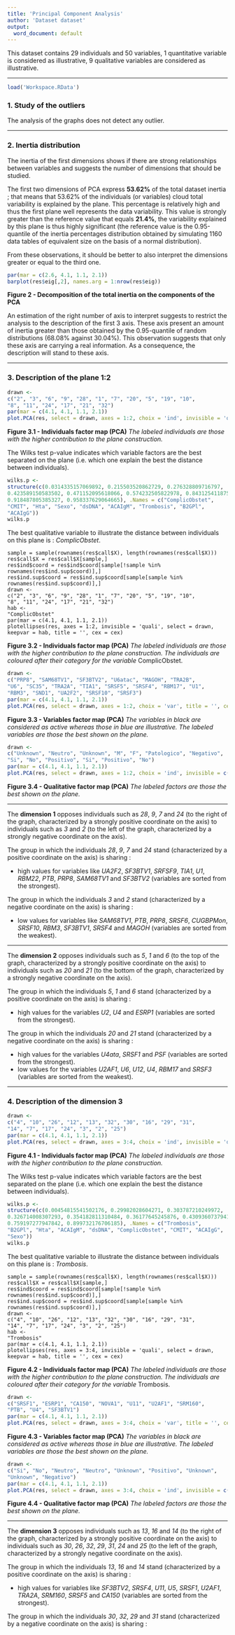 ---
title: 'Principal Component Analysis'
author: 'Dataset dataset'
output:
  word_document: default
---
This dataset contains 29 individuals and 50 variables, 1 quantitative variable is considered as illustrative, 9 qualitative variables are considered as illustrative.

- - -

```{r, echo = FALSE}
load('Workspace.RData')
```
### 1. Study of the outliers
The analysis of the graphs does not detect any outlier.

- - -

### 2. Inertia distribution
The inertia of the first dimensions shows if there are strong relationships between variables and suggests the number of dimensions that should be studied.

The first two dimensions of PCA express **53.62%** of the total dataset inertia ; that means that 53.62% of the individuals (or variables) cloud total variability is explained by the plane.
This percentage is relatively high and thus the first plane well represents the data variability.
This value is strongly greater than the reference value that equals **21.4%**, the variability explained by this plane is thus highly significant
(the reference value is the 0.95-quantile of the inertia percentages distribution obtained by simulating 1160 data tables of equivalent size on the basis of a normal distribution).

From these observations, it should be better to also interpret the dimensions greater or equal to the third one.

```{r, echo = FALSE, fig.height = 3.5, fig.width = 5.5}
par(mar = c(2.6, 4.1, 1.1, 2.1))
barplot(res$eig[,2], names.arg = 1:nrow(res$eig))
```

**Figure 2 - Decomposition of the total inertia on the components of the PCA**

An estimation of the right number of axis to interpret suggests to restrict the analysis to the description of the first 3 axis.
These axis present an amount of inertia greater than those obtained by the 0.95-quantile of random distributions (68.08% against 30.04%).
This observation suggests that only these axis are carrying a real information.
As a consequence, the description will stand to these axis.

- - -

### 3. Description of the plane 1:2

```{r, echo = FALSE, fig.height = 3.5, fig.width = 5.5}
drawn <-
c("2", "3", "6", "9", "28", "1", "7", "20", "5", "19", "10", 
"8", "11", "24", "17", "21", "32")
par(mar = c(4.1, 4.1, 1.1, 2.1))
plot.PCA(res, select = drawn, axes = 1:2, choix = 'ind', invisible = 'quali', title = '', cex = cex)
```

**Figure 3.1 - Individuals factor map (PCA)**
*The labeled individuals are those with the higher contribution to the plane construction.*

The Wilks test p-value indicates which variable factors are the best separated on the plane (i.e. which one explain the best the distance between individuals).
```{r, echo = FALSE, comment = ''}
wilks.p <-
structure(c(0.0314335157069892, 0.215503520862729, 0.276328809716797, 
0.423589150583502, 0.471152095618066, 0.574232505822978, 0.843125411875922, 
0.918487805385327, 0.958337629064665), .Names = c("ComplicObstet", 
"CMIT", "Hta", "Sexo", "dsDNA", "ACAIgM", "Trombosis", "B2GPl", 
"ACAIgG"))
wilks.p
```
The best qualitative variable to illustrate the distance between individuals on this plane is : *ComplicObstet*.

```
sample = sample(rownames(res$call$X), length(rownames(res$call$X)))
res$call$X = res$call$X[sample,]
res$ind$coord = res$ind$coord[sample[!sample %in% rownames(res$ind.sup$coord)],]
res$ind.sup$coord = res$ind.sup$coord[sample[sample %in% rownames(res$ind.sup$coord)],]
drawn <-
c("2", "3", "6", "9", "28", "1", "7", "20", "5", "19", "10", 
"8", "11", "24", "17", "21", "32")
hab <-
"ComplicObstet"
par(mar = c(4.1, 4.1, 1.1, 2.1))
plotellipses(res, axes = 1:2, invisible = 'quali', select = drawn, keepvar = hab, title = '', cex = cex)
```

**Figure 3.2 - Individuals factor map (PCA)**
*The labeled individuals are those with the higher contribution to the plane construction.*
*The individuals are coloured after their category for the variable* ComplicObstet.

```{r, echo = FALSE, fig.height = 3.5, fig.width = 5.5}
drawn <-
c("PRP8", "SAM68TV1", "SF3BTV2", "U6atac", "MAGOH", "TRA2B", 
"U6", "SC35", "TRA2A", "TIA1", "SRSF5", "SRSF4", "RBM17", "U1", 
"RBM3", "SND1", "UA2F2", "SRSF10", "SRSF3")
par(mar = c(4.1, 4.1, 1.1, 2.1))
plot.PCA(res, select = drawn, axes = 1:2, choix = 'var', title = '', cex = cex)
```

**Figure 3.3 - Variables factor map (PCA)**
*The variables in black are considered as active whereas those in blue are illustrative.*
*The labeled variables are those the best shown on the plane.*

```{r, echo = FALSE, fig.height = 3.5, fig.width = 5.5}
drawn <-
c("Unknown", "Neutro", "Unknown", "M", "F", "Patologico", "Negativo", 
"Si", "No", "Positivo", "Si", "Positivo", "No")
par(mar = c(4.1, 4.1, 1.1, 2.1))
plot.PCA(res, select = drawn, axes = 1:2, choix = 'ind', invisible = c('ind', 'ind.sup'), title = '', cex = cex)
```

**Figure 3.4 - Qualitative factor map (PCA)**
*The labeled factors are those the best shown on the plane.*

* * *

The **dimension 1** opposes individuals such as *28*, *9*, *7* and *24* (to the right of the graph, characterized by a strongly positive coordinate on the axis)
to individuals such as *3* and *2* (to the left of the graph, characterized by a strongly negative coordinate on the axis).

The group in which the individuals *28*, *9*, *7* and *24* stand (characterized by a positive coordinate on the axis) is sharing :

- high values for variables like *UA2F2*, *SF3BTV1*, *SRFSF9*, *TIA1*, *U1*, *RBM22*, *PTB*, *PRP8*, *SAM68TV1* and *SF3BTV2* (variables are sorted from the strongest).

The group in which the individuals *3* and *2* stand (characterized by a negative coordinate on the axis) is sharing :

- low values for variables like *SAM68TV1*, *PTB*, *PRP8*, *SRSF6*, *CUGBPMon*, *SRSF10*, *RBM3*, *SF3BTV1*, *SRSF4* and *MAGOH* (variables are sorted from the weakest).


* * *

The **dimension 2** opposes individuals such as *5*, *1* and *6* (to the top of the graph, characterized by a strongly positive coordinate on the axis)
to individuals such as *20* and *21* (to the bottom of the graph, characterized by a strongly negative coordinate on the axis).

The group in which the individuals *5*, *1* and *6* stand (characterized by a positive coordinate on the axis) is sharing :

- high values for the variables *U2*, *U4* and *ESRP1* (variables are sorted from the strongest).

The group in which the individuals *20* and *21* stand (characterized by a negative coordinate on the axis) is sharing :

- high values for the variables *U4ata*, *SRSF1* and *PSF* (variables are sorted from the strongest).
- low values for the variables *U2AF1*, *U6*, *U12*, *U4*, *RBM17* and *SRSF3* (variables are sorted from the weakest).


- - -

### 4. Description of the dimension 3

```{r, echo = FALSE, fig.height = 3.5, fig.width = 5.5}
drawn <-
c("4", "10", "26", "12", "13", "32", "30", "16", "29", "31", 
"14", "7", "17", "24", "3", "2", "25")
par(mar = c(4.1, 4.1, 1.1, 2.1))
plot.PCA(res, select = drawn, axes = 3:4, choix = 'ind', invisible = 'quali', title = '', cex = cex)
```

**Figure 4.1 - Individuals factor map (PCA)**
*The labeled individuals are those with the higher contribution to the plane construction.*

The Wilks test p-value indicates which variable factors are the best separated on the plane (i.e. which one explain the best the distance between individuals).
```{r, echo = FALSE, comment = ''}
wilks.p <-
structure(c(0.00454815541502176, 0.29982028604271, 0.303787210249972, 
0.326714008307293, 0.354182811310484, 0.36177645245876, 0.430936073794152, 
0.759197277947842, 0.899732176706185), .Names = c("Trombosis", 
"B2GPl", "Hta", "ACAIgM", "dsDNA", "ComplicObstet", "CMIT", "ACAIgG", 
"Sexo"))
wilks.p
```
The best qualitative variable to illustrate the distance between individuals on this plane is : *Trombosis*.

```
sample = sample(rownames(res$call$X), length(rownames(res$call$X)))
res$call$X = res$call$X[sample,]
res$ind$coord = res$ind$coord[sample[!sample %in% rownames(res$ind.sup$coord)],]
res$ind.sup$coord = res$ind.sup$coord[sample[sample %in% rownames(res$ind.sup$coord)],]
drawn <-
c("4", "10", "26", "12", "13", "32", "30", "16", "29", "31", 
"14", "7", "17", "24", "3", "2", "25")
hab <-
"Trombosis"
par(mar = c(4.1, 4.1, 1.1, 2.1))
plotellipses(res, axes = 3:4, invisible = 'quali', select = drawn, keepvar = hab, title = '', cex = cex)
```

**Figure 4.2 - Individuals factor map (PCA)**
*The labeled individuals are those with the higher contribution to the plane construction.*
*The individuals are coloured after their category for the variable* Trombosis.

```{r, echo = FALSE, fig.height = 3.5, fig.width = 5.5}
drawn <-
c("SRSF1", "ESRP1", "CA150", "NOVA1", "U11", "U2AF1", "SRM160", 
"PTB", "U4", "SF3BTV1")
par(mar = c(4.1, 4.1, 1.1, 2.1))
plot.PCA(res, select = drawn, axes = 3:4, choix = 'var', title = '', cex = cex)
```

**Figure 4.3 - Variables factor map (PCA)**
*The variables in black are considered as active whereas those in blue are illustrative.*
*The labeled variables are those the best shown on the plane.*

```{r, echo = FALSE, fig.height = 3.5, fig.width = 5.5}
drawn <-
c("Si", "No", "Neutro", "Neutro", "Unknown", "Positivo", "Unknown", 
"Unknown", "Negativo")
par(mar = c(4.1, 4.1, 1.1, 2.1))
plot.PCA(res, select = drawn, axes = 3:4, choix = 'ind', invisible = c('ind', 'ind.sup'), title = '', cex = cex)
```

**Figure 4.4 - Qualitative factor map (PCA)**
*The labeled factors are those the best shown on the plane.*

* * *

The **dimension 3** opposes individuals such as *13*, *16* and *14* (to the right of the graph, characterized by a strongly positive coordinate on the axis)
to individuals such as *30*, *26*, *32*, *29*, *31*, *24* and *25* (to the left of the graph, characterized by a strongly negative coordinate on the axis).

The group in which the individuals *13*, *16* and *14* stand (characterized by a positive coordinate on the axis) is sharing :

- high values for variables like *SF3BTV2*, *SRSF4*, *U11*, *U5*, *SRSF1*, *U2AF1*, *TRA2A*, *SRM160*, *SRSF5* and *CA150* (variables are sorted from the strongest).

The group in which the individuals *30*, *32*, *29* and *31* stand (characterized by a negative coordinate on the axis) is sharing :

